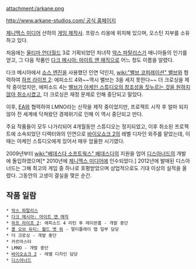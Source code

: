 attachment:/arkane.png

[[http://www.arkane-studios.com/ 공식 홈페이지]]

[[제니맥스 미디어]] 산하의 [[게임 제작사]]. 프랑스 리옹에 위치해 있으며, 오스틴 지부를 소유하고 있다.

처음에는 [[울티마 언더월드]] 3로 기획되었던 처녀작 [[악스 파탈리스]]가 매니아들의 인기를 얻고, 그 다음 작품인 [[다크 메시아: 마이트 앤 매직]]으로 어느 정도 이름을 알렸다.

다크 메시아에서 [[소스 엔진]]을 사용했던 인연 덕인지, [[wiki:"밸브 코퍼레이션" 밸브]]와 협력하여 [[하프 라이프 2]]: 에피소드 4와~~역시 밸브는 3을 세지 못한다~~ 더 크로싱을 제작 중이었지만, 에피소드 4는 [http://lambdageneration.com/posts/return-to-ravenholm-a-cancelled-2007-half-life-project-by-valve-software-and-arkane-studios-developers-of-dark-messiah-dishonored-and-the-crossing/ 밸브가 아케인 스튜디오의 창조성을 짓누르는 것을 원하지 않아 취소시켰고], 더 크로싱은 재정 문제로 인해 중단되고 말았다.

이후, [[EA]]와 협력하여 LMNO라는 신작을 제작 중이었지만, 프로젝트 시작 후 얼마 되지 않아 전 세계에 닥쳐왔던 경제위기로 인해 이 역시 중단되고 만다.

주요 작품들이 모두 나가리되어 4개월동안 스튜디오는 정지되었고, 이후 취소된 프로젝트에 소속되었던 디렉터와의 인연으로 [[바이오쇼크 2]]의 레벨 디자인 외주를 맡았는데, 이때는 아케인 스튜디오에게 있어서 매우 암울한 시기였다.

2009년부터 [[wiki:"베데스다 소프트웍스" 베데스다]]의 지원을 업어 [[디스아너드]]의 개발에 돌입하였으며[* 2010년에 [[제니맥스 미디어]]에 인수되었다.] 2012년에 발매된 디스아너드는 그해 최고의 게임 중 하나로 호평받았으며 상업적으로도 기대 이상의 실적을 올렸다. 그동안의 고생이 결실을 맺은 순간.

== 작품 일람 ==
 * [[악스 파탈리스]]
 * [[다크 메시아: 마이트 앤 매직]]
 * [[하프 라이프 2]]: 에피소드 4 리턴 투 레이븐홈 - 개발 중단
 * [[콜 오브 듀티: 월드 앳 워]] - 멀티플레이 맵 일부 담당
 * 더 크로싱 - 개발 중단
 * 카르마스타
 * LMNO - 개발 중단
 * [[바이오쇼크 2]] - 레벨 디자인 담당
 * [[디스아너드]]
